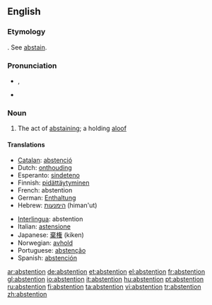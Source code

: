 ==English==

===Etymology===
{{etyl|fr}}.  See [[abstain]].

===Pronunciation===
* {{IPA|/əbˈstɛnʃən/}}, {{SAMPA|/@b"stEnS@n/}}
* {{audio|en-us-abstention.ogg|Audio (US)}}

===Noun===
{{en-noun}}

# The act of [[abstaining]]; a holding [[aloof]]

====Translations====
{{trans-top|the act of abstaining}}
* [[Catalan]]: [[abstenció]] {{f}}
* Dutch: [[onthouding]] {{f}}
* Esperanto: [[sindeteno]]
* Finnish: [[pidättäytyminen]]
* French: abstention {{f}}
* German: [[Enthaltung]] {{f}}
* Hebrew: [[הימנעות]] (himan'ut) {{f}}
{{trans-mid}}
* [[Interlingua]]: abstention
* Italian: [[astensione]]
* Japanese: [[棄権]] (kiken)
* Norwegian: [[avhold]] {{n}}
* Portuguese: [[abstenção]] {{f}}
* Spanish: [[abstención]] {{f}}
{{trans-bottom}}

[[ar:abstention]]
[[de:abstention]]
[[et:abstention]]
[[el:abstention]]
[[fr:abstention]]
[[gl:abstention]]
[[io:abstention]]
[[it:abstention]]
[[hu:abstention]]
[[pt:abstention]]
[[ru:abstention]]
[[fi:abstention]]
[[ta:abstention]]
[[vi:abstention]]
[[tr:abstention]]
[[zh:abstention]]